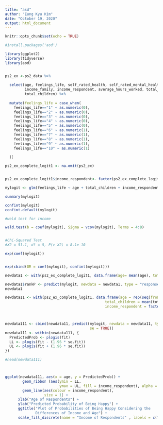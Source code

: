 ---
title: "asd"
author: "Eung Kyu Kim"
date: "October 19, 2020"
output: html_document
---

```{r setup, include=FALSE}
knitr::opts_chunk$set(echo = TRUE)
```



```{r}

#install.packages('aod')

library(ggplot2)
library(tidyverse)
library(aod)


ps2_ex <-ps2_data %>%
  
  select(age, feelings_life, self_rated_health, self_rated_mental_health, 
         income_family, income_respondent, average_hours_worked, total_children, 
         total_children) %>%
  
  mutate(feelings_life = case_when(
    feelings_life=="1" ~ as.numeric(0),
    feelings_life=="2" ~ as.numeric(0),
    feelings_life=="3" ~ as.numeric(0),
    feelings_life=="4" ~ as.numeric(0),
    feelings_life=="5" ~ as.numeric(0),
    feelings_life=="6" ~ as.numeric(1),
    feelings_life=="7" ~ as.numeric(1),
    feelings_life=="8" ~ as.numeric(1),
    feelings_life=="9" ~ as.numeric(1),
    feelings_life=="10" ~ as.numeric(1)
    
  ))

ps2_ex_complete_logit1 <- na.omit(ps2_ex)


ps2_ex_complete_logit1$income_respondent<- factor(ps2_ex_complete_logit1$income_respondent)

mylogit <- glm(feelings_life ~ age + total_children + income_respondent, data = ps2_ex_complete_logit1, family = "binomial")

summary(mylogit)

```


```{r}
confint(mylogit)
confint.default(mylogit)
```

```{r}
#wald test for income

wald.test(b = coef(mylogit), Sigma = vcov(mylogit), Terms = 4:8)


#Chi-Squared Test
#X2 = 51.1, df = 5, P(> X2) = 8.1e-10
```
```{r}
exp(coef(mylogit))


exp(cbind(OR = coef(mylogit), confint(mylogit)))
```

```{r}

newdata1 <- with(ps2_ex_complete_logit1, data.frame(age= mean(age), total_children = mean(total_children), income_respondent = factor(1:5)))

newdata1$rankP <- predict(mylogit, newdata = newdata1, type = "response")
newdata1
```


```{r}
newdata11 <- with(ps2_ex_complete_logit1, data.frame(age = rep(seq(from = 1, to = 100, length.out= 100),5), 
                                              total_children = mean(total_children),
                                              income_respondent = factor(rep(1:5, each = 100))))



newdata111 <- cbind(newdata11, predict(mylogit, newdata = newdata11, type = "link",
                                       se = TRUE))
newdata111 <- within(newdata111, {
  PredictedProb <- plogis(fit)
  LL <- plogis(fit - (1.96 * se.fit))
  UL <- plogis(fit + (1.96 * se.fit))
})

#head(newdata111)



ggplot(newdata111, aes(x = age, y = PredictedProb)) +
        geom_ribbon (aes(ymin = LL,
                         ymax = UL, fill = income_respondent), alpha = 0.2) +
        geom_line(aes(colour = income_respondent),
                  size = 1) +
      xlab("Age of Respondents") +
      ylab("Predicted Probability of Being Happy") +
      ggtitle("Plot of Probabilities of Being Happy Considering the 
              Differences of Income and Age") +
      scale_fill_discrete(name = "Income of Respondents" , labels = c("Less than $25,000", "$25,000 to $49,999", "$50,000 to $74,999", "$75,000 to $99,999", "$100,000 to $ 124,999"))
  
      
```

